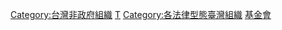 [[Category:台灣非政府組織|Category:台灣非政府組織]]
[[Category:各國基金會|T]]
[[Category:各法律型態臺灣組織‎|Category:各法律型態臺灣組織‎]]
[[Category:中華民國法人|基金會]]